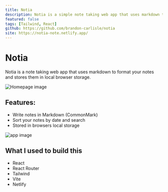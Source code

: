 ```yaml
---
title: Notia
description: Notia is a simple note taking web app that uses markdown to format your notes made with React.
featured: false
tags: [Tailwind, React]
github: https://github.com/brandon-carlisle/notia
site: https://notia-note.netlify.app/
---
```


# Notia

Notia is a note taking web app that uses markdown to format your notes and stores them in local browser storage.

<Image
  src="/projects/notia_home.webp"
  alt="Homepage image"
  width={1920}
  height={1032}
/>

## Features:

- Write notes in Markdown (CommonMark)
- Sort your notes by date and search
- Stored in browsers local storage

<Image
  src="/projects/notia_app.webp"
  alt="app image"
  width={1920}
  height={1032}
/>

## What I used to build this

- React
- React Router
- Tailwind
- Vite
- Netlify
